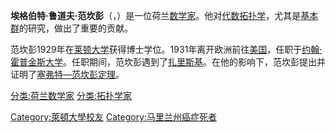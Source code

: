 {{infobox scientist
| name = 埃格伯特·范坎彭
| birth_date = 1908年5月28日
| birth_place = 比利时[[贝尔赫姆|贝尔赫姆]]
| death_date = 1942年2月11日
| death_place = 美国[[巴尔的摩|巴尔的摩]]
| nationality = {{flag|Holland}}
| fields = [[数学|数学]]
| alma_mater = [[莱顿大学|莱顿大学]]
| workplaces = [[约翰·霍普金斯大学|约翰·霍普金斯大学]]
| doctoral_advisor = 威廉·范德沃德
| doctoral_students = 
| awards = 
}}
'''埃格伯特·鲁道夫·范坎彭'''（{{lang-nl|Egbert Rudolf van Kampen}}，{{bd|1908年|5月28日|1942年|2月11日|catIdx=v范}}）是一位荷兰[[数学家|数学家]]。他对[[代数拓扑|代数拓扑学]]，尤其是[[基本群|基本群]]的研究，做出了重要的贡献。

范坎彭1929年在[[莱顿大学|莱顿大学]]获得博士学位。1931年离开欧洲前往[[美国|美国]]，任职于[[约翰·霍普金斯大学|约翰·霍普金斯大学]]。任职期间，范坎彭遇到了[[扎里斯基|扎里斯基]]。在他的影响下，范坎彭提出并证明了[[塞弗特—范坎彭定理|塞弗特—范坎彭定理]]。

{{Authority control}}
{{DEFAULTSORT:Van Kampen, Egbert}}
[[分类:荷兰数学家|分类:荷兰数学家]]
[[分类:拓扑学家|分类:拓扑学家]]
[[Category:萊頓大學校友|Category:萊頓大學校友]]
[[Category:马里兰州癌症死者|Category:马里兰州癌症死者]]